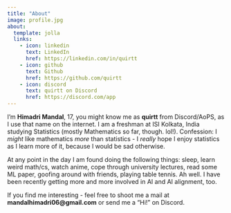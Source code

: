```yaml
---
title: "About"
image: profile.jpg
about:
  template: jolla
  links:
    - icon: linkedin
      text: LinkedIn
      href: https://linkedin.com/in/quirtt
    - icon: github
      text: Github
      href: https://github.com/quirtt
    - icon: discord
      text: quirtt on Discord
      href: https://discord.com/app
---
```


I'm **Himadri Mandal**, 17, you might know me as **quirtt** from Discord/AoPS, as I use that name on the internet. I am a freshman at ISI Kolkata, India studying Statistics (mostly Mathematics so far, though. lol!). Confession: I *might* like mathematics *more* than statistics - I *really* hope I enjoy statistics as I learn more of it, because I would be sad otherwise.

At any point in the day I am found doing the following things: sleep, learn weird math/cs, watch anime, cope through university lectures, read some ML paper, goofing around with friends, playing table tennis. Ah well. I have been recently getting more and more involved in AI and AI alignment, too.

If you find me interesting - feel free to shoot me a mail at **mandalhimadri06\@gmail.com** or send me a "Hi!" on Discord.
